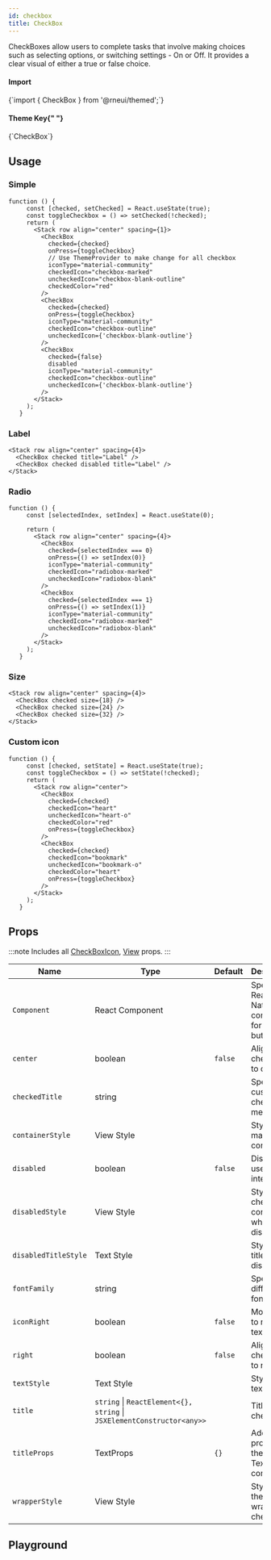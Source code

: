 ```yaml
---
id: checkbox
title: CheckBox
---
```



<IconsStyle />

CheckBoxes allow users to complete tasks that involve making choices such as selecting options, or switching settings - On or Off. It provides a clear visual of either a true or false choice.

<div class="row inline-flex-center">
  <div class="col col--3">
    <h4>Import</h4>
  </div>
  <div class="col col--9">
    <CodeBlock>{`import { CheckBox } from '@rneui/themed';`}</CodeBlock>
  </div>
  <div class="col col--3">
    <h4>
      Theme Key{" "}
      <a href="../customizing#using-themeprovider">
        <BiInfoCircle />
      </a>
    </h4>
  </div>
  <div class="col col--9">
    <CodeBlock>{`CheckBox`}</CodeBlock>
  </div>
</div>

## Usage

### Simple

```tsx live
function () {
     const [checked, setChecked] = React.useState(true);
     const toggleCheckbox = () => setChecked(!checked);
     return (
       <Stack row align="center" spacing={1}>
         <CheckBox
           checked={checked}
           onPress={toggleCheckbox}
           // Use ThemeProvider to make change for all checkbox
           iconType="material-community"
           checkedIcon="checkbox-marked"
           uncheckedIcon="checkbox-blank-outline"
           checkedColor="red"
         />
         <CheckBox
           checked={checked}
           onPress={toggleCheckbox}
           iconType="material-community"
           checkedIcon="checkbox-outline"
           uncheckedIcon={'checkbox-blank-outline'}
         />
         <CheckBox
           checked={false}
           disabled
           iconType="material-community"
           checkedIcon="checkbox-outline"
           uncheckedIcon={'checkbox-blank-outline'}
         />
       </Stack>
     );
   }
```

### Label

```tsx live
<Stack row align="center" spacing={4}>
  <CheckBox checked title="Label" />
  <CheckBox checked disabled title="Label" />
</Stack>
```

### Radio

```tsx live
function () {
     const [selectedIndex, setIndex] = React.useState(0);

     return (
       <Stack row align="center" spacing={4}>
         <CheckBox
           checked={selectedIndex === 0}
           onPress={() => setIndex(0)}
           iconType="material-community"
           checkedIcon="radiobox-marked"
           uncheckedIcon="radiobox-blank"
         />
         <CheckBox
           checked={selectedIndex === 1}
           onPress={() => setIndex(1)}
           iconType="material-community"
           checkedIcon="radiobox-marked"
           uncheckedIcon="radiobox-blank"
         />
       </Stack>
     );
   }
```

### Size

```tsx live
<Stack row align="center" spacing={4}>
  <CheckBox checked size={18} />
  <CheckBox checked size={24} />
  <CheckBox checked size={32} />
</Stack>
```

### Custom icon

```tsx live
function () {
     const [checked, setState] = React.useState(true);
     const toggleCheckbox = () => setState(!checked);
     return (
       <Stack row align="center">
         <CheckBox
           checked={checked}
           checkedIcon="heart"
           uncheckedIcon="heart-o"
           checkedColor="red"
           onPress={toggleCheckbox}
         />
         <CheckBox
           checked={checked}
           checkedIcon="bookmark"
           uncheckedIcon="bookmark-o"
           checkedColor="heart"
           onPress={toggleCheckbox}
         />
       </Stack>
     );
   }
```

<Usage />

## Props

:::note
Includes all [CheckBoxIcon](checkboxicon#props), [View](https://reactnative.dev/docs/view#props) props.
:::

<div class='table-responsive'>

| Name                 | Type                                                                   | Default | Description                                     |
| -------------------- | ---------------------------------------------------------------------- | ------- | ----------------------------------------------- |
| `Component`          | React Component                                                        |         | Specify React Native component for main button. |
| `center`             | boolean                                                                | `false` | Aligns checkbox to center.                      |
| `checkedTitle`       | string                                                                 |         | Specify a custom checked message.               |
| `containerStyle`     | View Style                                                             |         | Style of main container.                        |
| `disabled`           | boolean                                                                | `false` | Disables user interaction.                      |
| `disabledStyle`      | View Style                                                             |         | Style of the checkbox container when disabled.  |
| `disabledTitleStyle` | Text Style                                                             |         | Style of the title when disabled.               |
| `fontFamily`         | string                                                                 |         | Specify different font family.                  |
| `iconRight`          | boolean                                                                | `false` | Moves icon to right of text.                    |
| `right`              | boolean                                                                | `false` | Aligns checkbox to right.                       |
| `textStyle`          | Text Style                                                             |         | Style of text.                                  |
| `title`              | `string` \| `ReactElement<{}, string` \| `JSXElementConstructor<any>>` |         | Title of checkbox.                              |
| `titleProps`         | TextProps                                                              | `{}`    | Additional props for the title Text component.  |
| `wrapperStyle`       | View Style                                                             |         | Style for the wrapper of checkbox.              |

</div>

## Playground

<Play />
